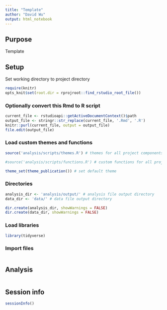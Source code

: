 ```yaml
---
title: "Template"
author: "David Wu"
output: html_notebook
---
```

## Purpose
Template

## Setup
Set working directory to project directory
```r
require(knitr)
opts_knit$set(root.dir = rprojroot::find_rstudio_root_file())
```

### Optionally convert this Rmd to R script 
```r
current_file <- rstudioapi::getActiveDocumentContext()$path
output_file <- stringr::str_replace(current_file, '.Rmd', '.R')
knitr::purl(current_file, output = output_file)
file.edit(output_file)
```

### Load custom themes and functions
```r
source('analysis/scripts/themes.R') # themes for all project components

#source('analysis/scripts/functions.R') # custom functions for all project components

theme_set(theme_publication()) # set default theme
```

### Directories
```r
analysis_dir <- 'analysis/output/' # analysis file output directory
data_dir <- 'data/' # data file output directory

dir.create(analysis_dir, showWarnings = FALSE)
dir.create(data_dir, showWarnings = FALSE)
```

### Load libraries
```r
library(tidyverse)
```

### Import files
```r

```


## Analysis

```r

```


## Session info
```r
sessionInfo()
```


